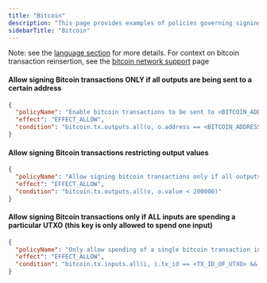```yaml
---
title: "Bitcoin"
description: "This page provides examples of policies governing signing."
sidebarTitle: "Bitcoin"
---
```


Note: see the [language section](/concepts/policies/language#bitcoin) for more details. For context on bitcoin transaction reinsertion, see the [bitcoin network support](/networks/policies/language#bitcoin) page


#### Allow signing Bitcoin transactions ONLY if all outputs are being sent to a certain address

```json
{
  "policyName": "Enable bitcoin transactions to be sent to <BITCOIN_ADDRESS>",
  "effect": "EFFECT_ALLOW",
  "condition": "bitcoin.tx.outputs.all(o, o.address == <BITCOIN_ADDRESS>)"
}
```

#### Allow signing Bitcoin transactions restricting output values

```json
{
  "policyName": "Allow signing bitcoin transactions only if all outputs have value < 200000 satoshis",
  "effect": "EFFECT_ALLOW",
  "condition": "bitcoin.tx.outputs.all(o, o.value < 200000)"
}
```

#### Allow signing Bitcoin transactions only if ALL inputs are spending a particular UTXO (this key is only allowed to spend one input)

```json
{
  "policyName": "Only allow spending of a single bitcoin transaction input",
  "effect": "EFFECT_ALLOW",
  "condition": "bitcoin.tx.inputs.all(i, i.tx_id == <TX_ID_OF_UTXO> && i.vout == <VOUT_OF_UTXO>)"
}
```